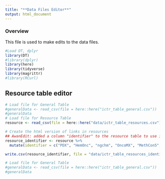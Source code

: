 ```yaml
---
title: "**Data Files Editor**"
output: html_document
---
```


### **Overview**

This file is used to make edits to the data files. 

```r
#Load DT, dplyr
library(DT)
#library(dplyr) 
library(here)
library(tidyverse)
library(magrittr)
#library(RCurl)
```

##  Resource table editor
```r
# Load file for General Table
#generalData <- read_csv(file = here::here("ictr_table_general.csv"))
#generalData
# Load file for Resource Table
resource <- read_csv(file = here::here("data/ictr_table_resources.csv"))

# Create the html version of links in resources
## AwanEdit: added a column "identifier" to the resource table to use it as a merge key variable with the Data provided column entries in other tables
resource_identifier <- resource %>% 
  mutate(identifier = c("PDX", "HemOnc", "ngchm", "OncoMX", "MethCon5", "CIViC", "BioMuta", "TCIA", "SCGV", "ivyGlimpse", "TCPA", "dcmqi", "Region Templates", "Cistrome", "TOPAS", "TCGA", "1000 Genomes", "TARGET", "CCLE", "dbGAP", "CPTAC", "PheKB", "NSCLC Radiomics", "ICGC"))  %>%  relocate(identifier)

write.csv(resource_identifier, file = "data/ictr_table_resources_identifier.csv")
```


```r
# Load file for General Table
#generalData <- read_csv(file = here::here("ictr_table_general.csv"))
#generalData
```


